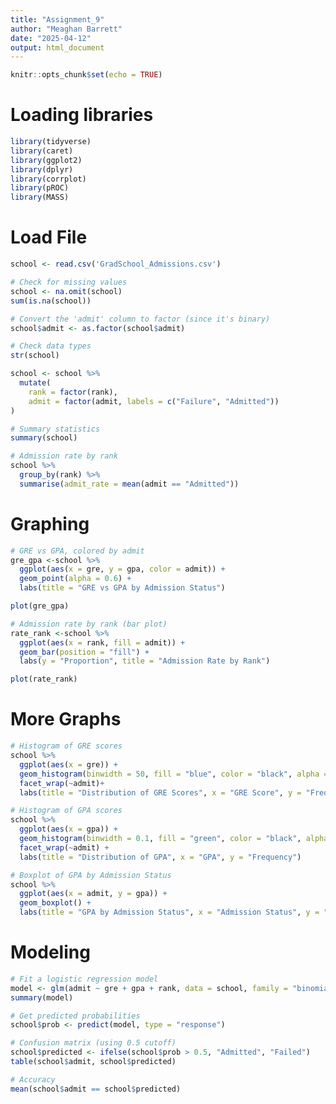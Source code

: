 ```yaml
---
title: "Assignment_9"
author: "Meaghan Barrett"
date: "2025-04-12"
output: html_document
---
```


```r
knitr::opts_chunk$set(echo = TRUE)
```

# **Loading libraries**

```r
library(tidyverse) 
library(caret)     
library(ggplot2)    
library(dplyr)  
library(corrplot)
library(pROC)
library(MASS)

```


# **Load File**
```r
school <- read.csv('GradSchool_Admissions.csv')

# Check for missing values
school <- na.omit(school)
sum(is.na(school))

# Convert the 'admit' column to factor (since it's binary)
school$admit <- as.factor(school$admit)

# Check data types
str(school)

school <- school %>%
  mutate(
    rank = factor(rank),
    admit = factor(admit, labels = c("Failure", "Admitted"))
)

# Summary statistics
summary(school)

# Admission rate by rank
school %>%
  group_by(rank) %>%
  summarise(admit_rate = mean(admit == "Admitted"))
```


# **Graphing**
```r
# GRE vs GPA, colored by admit
gre_gpa <-school %>% 
  ggplot(aes(x = gre, y = gpa, color = admit)) +
  geom_point(alpha = 0.6) +
  labs(title = "GRE vs GPA by Admission Status")

plot(gre_gpa)

# Admission rate by rank (bar plot)
rate_rank <-school %>% 
  ggplot(aes(x = rank, fill = admit)) +
  geom_bar(position = "fill") +
  labs(y = "Proportion", title = "Admission Rate by Rank")

plot(rate_rank)
```
# More Graphs

```r
# Histogram of GRE scores
school %>% 
  ggplot(aes(x = gre)) +
  geom_histogram(binwidth = 50, fill = "blue", color = "black", alpha = 0.7) +
  facet_wrap(~admit)+
  labs(title = "Distribution of GRE Scores", x = "GRE Score", y = "Frequency")

# Histogram of GPA scores
school %>% 
  ggplot(aes(x = gpa)) +
  geom_histogram(binwidth = 0.1, fill = "green", color = "black", alpha = 0.7) +
  facet_wrap(~admit) +
  labs(title = "Distribution of GPA", x = "GPA", y = "Frequency")

# Boxplot of GPA by Admission Status
school %>% 
  ggplot(aes(x = admit, y = gpa)) +
  geom_boxplot() +
  labs(title = "GPA by Admission Status", x = "Admission Status", y = "GPA")

```

# **Modeling**
```r
# Fit a logistic regression model
model <- glm(admit ~ gre + gpa + rank, data = school, family = "binomial")
summary(model)

# Get predicted probabilities
school$prob <- predict(model, type = "response")

# Confusion matrix (using 0.5 cutoff)
school$predicted <- ifelse(school$prob > 0.5, "Admitted", "Failed")
table(school$admit, school$predicted)

# Accuracy
mean(school$admit == school$predicted)
```

